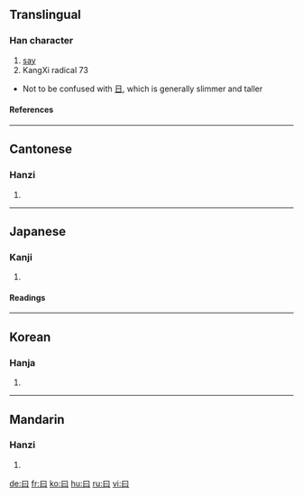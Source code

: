 {{see|日|白}}
==Translingual==
{{Han stroke|[[Image:曰-order.gif]]}}
===Han character===
{{Han char|rn=73|rad=曰|as=00|sn=4|four=6010<sub>0</sub>|canj=日 (A), X日 (XA)|ids=⿴[[囗]][[一]]}}
# [[say]]
# KangXi radical 73

*Not to be confused with [[日]], which is generally slimmer and taller
====References====
{{Han ref|kx=0502.010|dkj=14278|dj=0872.300|hdz=21482.020|uh=66F0|ud=26352|bh=A4EA|bd=42218}}

----

==Cantonese==
===Hanzi===
{{yue-hanzi|jyut=|y=yeuk6, yut6}}
# {{defn|Cantonese}}

----
==Japanese==
===Kanji===
{{ja-kanji|grade=9|rs=曰00}}
# {{defn|Japanese}} 
====Readings====
{{ja-readings|on=[[えつ]] (etsu)|kun=[[いう]] (iu), [[いわく]] (iwaku), [[のたまわく]] (notamawaku)}}

----
==Korean==
===Hanja===
{{ko-hanja|hangeul=왈|eumhun=|rv=wal|mr=wal|y=wal}}
# {{defn|Korean}}

----
==Mandarin==
===Hanzi===
{{cmn-hanzi|pin=[[yuē]] ([[yue1]])|wg=yüeh<sup>1</sup>}}
# {{defn|Mandarin}}


[[de:曰]]
[[fr:曰]]
[[ko:曰]]
[[hu:曰]]
[[ru:曰]]
[[vi:曰]]